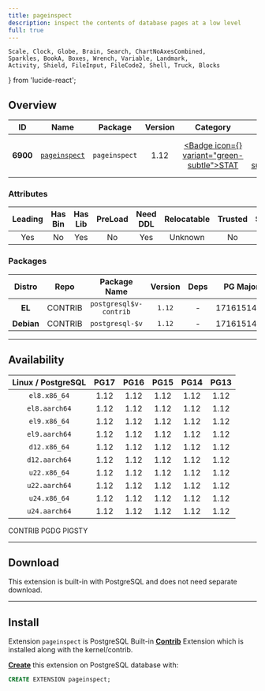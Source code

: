 ```yaml
---
title: pageinspect
description: inspect the contents of database pages at a low level
full: true
---
```


    Scale, Clock, Globe, Brain, Search, ChartNoAxesCombined,
    Sparkles, BookA, Boxes, Wrench, Variable, Landmark,
    Activity, Shield, FileInput, FileCode2, Shell, Truck, Blocks
} from 'lucide-react';

## Overview

| <TooltipIconButton tooltip="Extension unique identifier" side="top">ID</TooltipIconButton> | <TooltipIconButton tooltip="Extension name" side="top">Name</TooltipIconButton> | <TooltipIconButton tooltip="Package name for installation" side="top">Package</TooltipIconButton> | <TooltipIconButton tooltip="Latest available extension version" side="top">Version</TooltipIconButton> | <TooltipIconButton tooltip="Extension category" side="top">Category</TooltipIconButton> | <TooltipIconButton tooltip="Open source license" side="top">License</TooltipIconButton> | <TooltipIconButton tooltip="Programming language" side="top">Lang</TooltipIconButton> |
|:--------:|:--------:|:----------:|:--------------:|:---------------------------------------:|:------------------------------------------------------:|:----:|
| **6900** | [`pageinspect`](https://www.postgresql.org/docs/current/pageinspect.html) | `pageinspect` | 1.12 | <a href="/ext/stat" className="no-underline"><Badge icon={<Activity />} variant="green-subtle">STAT</Badge></a> | <a href="/ext/list/license#postgresql" className="no-underline"><Badge icon={<Scale />} variant="blue-subtle">PostgreSQL</Badge></a> | <a href="/ext/list/lang#c"><Badge icon={<FileCode2 />} variant="blue-subtle">C</Badge></a> |

### Attributes

| <TooltipIconButton tooltip="The Primary Leading extension in the Package" side="top">Leading</TooltipIconButton> | <TooltipIconButton tooltip="Contains binary utils" side="top">Has Bin</TooltipIconButton> | <TooltipIconButton tooltip="Contains .so shared library files" side="top">Has Lib</TooltipIconButton> | <TooltipIconButton tooltip="Requires preloading via shared_preload_libraries" side="top">PreLoad</TooltipIconButton> | <TooltipIconButton tooltip="Requires CREATE EXTENSION DDL command" side="top">Need DDL</TooltipIconButton> | <TooltipIconButton tooltip="Can be installed in any schema" side="top">Relocatable</TooltipIconButton> | <TooltipIconButton tooltip="Can be created by non-superuser" side="top">Trusted</TooltipIconButton> | <TooltipIconButton tooltip="Schemas used by this extension" side="top">Schemas</TooltipIconButton> |
|:-------:|:-------:|:-------:|:-------:|:--------:|:-----------:|:-------:|:-------:|
| Yes | No | Yes | No | Yes | Unknown | No | - |

### Packages

| <TooltipIconButton tooltip="Linux distribution family, EL or Debian" side="top">Distro</TooltipIconButton> | <TooltipIconButton tooltip="Package repository" side="top">Repo</TooltipIconButton> | <TooltipIconButton tooltip="The RPM/DEB Package Name Pattern (replace $v with real pg major)" side="top">Package Name</TooltipIconButton> | <TooltipIconButton tooltip="Latest package version" side="top">Version</TooltipIconButton> | <TooltipIconButton tooltip="RPM/DEB Package dependencies" side="top">Deps</TooltipIconButton> | <TooltipIconButton tooltip="Available in these PostgreSQL Major Versions" side="top">PG Major</TooltipIconButton> |
|:----------:|:--------:|:------------------------:|:-----------:|:------------:|:------------------:|
|   **EL**   | <Badge variant="green-subtle"><span className="font-bold">CONTRIB</span></Badge> | `postgresql$v-contrib` | `1.12` | - | <Badge variant="green-subtle">17</Badge><Badge variant="green-subtle">16</Badge><Badge variant="green-subtle">15</Badge><Badge variant="green-subtle">14</Badge><Badge variant="green-subtle">13</Badge> |
| **Debian** | <Badge variant="green-subtle"><span className="font-bold">CONTRIB</span></Badge> | `postgresql-$v` | `1.12` | - | <Badge variant="green-subtle">17</Badge><Badge variant="green-subtle">16</Badge><Badge variant="green-subtle">15</Badge><Badge variant="green-subtle">14</Badge><Badge variant="green-subtle">13</Badge> |



------

## Availability

| <TooltipIconButton tooltip="Linux Distro Arch / PostgreSQL Major Version" side="top">Linux / PostgreSQL </TooltipIconButton> | **PG17** | **PG16** | **PG15** | **PG14** | **PG13** |
|:-----:|:-----:|:-----:|:-----:|:-----:|:-----:|
| `el8.x86_64` | <Badge variant="green-subtle">1.12</Badge> | <Badge variant="green-subtle">1.12</Badge> | <Badge variant="green-subtle">1.12</Badge> | <Badge variant="green-subtle">1.12</Badge> | <Badge variant="green-subtle">1.12</Badge> |
| `el8.aarch64` | <Badge variant="green-subtle">1.12</Badge> | <Badge variant="green-subtle">1.12</Badge> | <Badge variant="green-subtle">1.12</Badge> | <Badge variant="green-subtle">1.12</Badge> | <Badge variant="green-subtle">1.12</Badge> |
| `el9.x86_64` | <Badge variant="green-subtle">1.12</Badge> | <Badge variant="green-subtle">1.12</Badge> | <Badge variant="green-subtle">1.12</Badge> | <Badge variant="green-subtle">1.12</Badge> | <Badge variant="green-subtle">1.12</Badge> |
| `el9.aarch64` | <Badge variant="green-subtle">1.12</Badge> | <Badge variant="green-subtle">1.12</Badge> | <Badge variant="green-subtle">1.12</Badge> | <Badge variant="green-subtle">1.12</Badge> | <Badge variant="green-subtle">1.12</Badge> |
| `d12.x86_64` | <Badge variant="green-subtle">1.12</Badge> | <Badge variant="green-subtle">1.12</Badge> | <Badge variant="green-subtle">1.12</Badge> | <Badge variant="green-subtle">1.12</Badge> | <Badge variant="green-subtle">1.12</Badge> |
| `d12.aarch64` | <Badge variant="green-subtle">1.12</Badge> | <Badge variant="green-subtle">1.12</Badge> | <Badge variant="green-subtle">1.12</Badge> | <Badge variant="green-subtle">1.12</Badge> | <Badge variant="green-subtle">1.12</Badge> |
| `u22.x86_64` | <Badge variant="green-subtle">1.12</Badge> | <Badge variant="green-subtle">1.12</Badge> | <Badge variant="green-subtle">1.12</Badge> | <Badge variant="green-subtle">1.12</Badge> | <Badge variant="green-subtle">1.12</Badge> |
| `u22.aarch64` | <Badge variant="green-subtle">1.12</Badge> | <Badge variant="green-subtle">1.12</Badge> | <Badge variant="green-subtle">1.12</Badge> | <Badge variant="green-subtle">1.12</Badge> | <Badge variant="green-subtle">1.12</Badge> |
| `u24.x86_64` | <Badge variant="green-subtle">1.12</Badge> | <Badge variant="green-subtle">1.12</Badge> | <Badge variant="green-subtle">1.12</Badge> | <Badge variant="green-subtle">1.12</Badge> | <Badge variant="green-subtle">1.12</Badge> |
| `u24.aarch64` | <Badge variant="green-subtle">1.12</Badge> | <Badge variant="green-subtle">1.12</Badge> | <Badge variant="green-subtle">1.12</Badge> | <Badge variant="green-subtle">1.12</Badge> | <Badge variant="green-subtle">1.12</Badge> |

<Badge variant="green-subtle"><span className="font-black">CONTRIB</span></Badge> <Badge variant="blue-subtle"><span className="font-black">PGDG</span></Badge> <Badge variant="amber-subtle"><span className="font-black">PIGSTY</span></Badge>

------

## Download

This extension is built-in with PostgreSQL and does not need separate download.

------

## Install

Extension `pageinspect` is PostgreSQL Built-in [**Contrib**](/ext/list/contrib) Extension which is installed along with the kernel/contrib.

[**Create**](/docs/pgsql/extension/create) this extension on PostgreSQL database with:

```sql
CREATE EXTENSION pageinspect;
```


